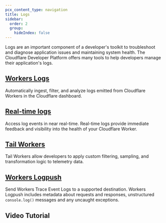 ```yaml
---
pcx_content_type: navigation
title: Logs
sidebar:
  order: 2
  group:
    hideIndex: false
---
```



Logs are an important component of a developer's toolkit to troubleshoot and diagnose application issues and maintaining system health. The Cloudflare Developer Platform offers many tools to help developers manage their application's logs.

## [Workers Logs](/workers/observability/logs/workers-logs)

Automatically ingest, filter, and analyze logs emitted from Cloudflare Workers in the Cloudflare dashboard.

## [Real-time logs](/workers/observability/logs/real-time-logs)

Access log events in near real-time. Real-time logs provide immediate feedback and visibility into the health of your Cloudflare Worker.

## [Tail Workers](/workers/observability/logs/tail-workers) <Badge text="Beta" size="large"/>

Tail Workers allow developers to apply custom filtering, sampling, and transformation logic to telemetry data.

## [Workers Logpush](/workers/observability/logs/logpush)

Send Workers Trace Event Logs to a supported destination. Workers Logpush includes metadata about requests and responses, unstructured `console.log()` messages and any uncaught exceptions.

## Video Tutorial

<Stream id="8a29e0b3ee30140431df06c0ec935c60" title="Workers Observability" thumbnail="2.5s" />
